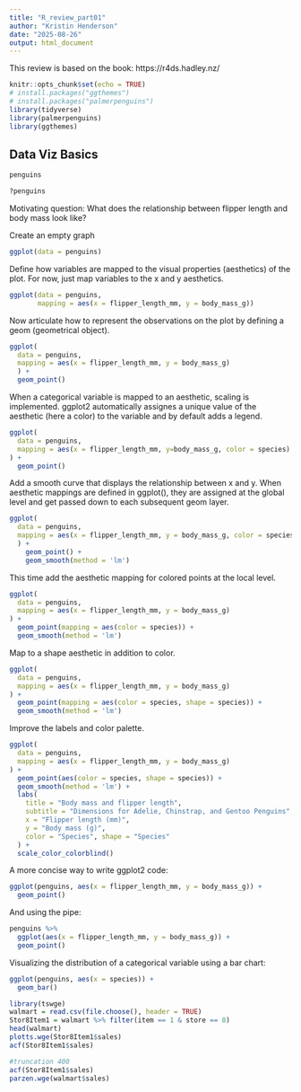 ```yaml
---
title: "R_review_part01"
author: "Kristin Henderson"
date: "2025-08-26"
output: html_document
---
```


This review is based on the book: https://r4ds.hadley.nz/

```r
knitr::opts_chunk$set(echo = TRUE)
# install.packages("ggthemes")
# install.packages("palmerpenguins")
library(tidyverse)
library(palmerpenguins)
library(ggthemes)
```

## Data Viz Basics

```r
penguins
```

```r
?penguins
```

Motivating question:
What does the relationship between flipper length and body mass look like?

Create an empty graph
```r
ggplot(data = penguins)
```

Define how variables are mapped to the visual properties (aesthetics) of the plot. For now, just map variables to the x and y aesthetics.
```r
ggplot(data = penguins, 
       mapping = aes(x = flipper_length_mm, y = body_mass_g))
```

Now articulate how to represent the observations on the plot by defining a geom (geometrical object).
```r
ggplot(
  data = penguins,
  mapping = aes(x = flipper_length_mm, y = body_mass_g)
  ) + 
  geom_point()
```

When a categorical variable is mapped to an aesthetic, scaling is implemented. ggplot2 automatically assignes a unique value of the aesthetic (here a color) to the variable and by default adds a legend.
```r
ggplot(
  data = penguins,
  mapping = aes(x = flipper_length_mm, y=body_mass_g, color = species)
) + 
  geom_point()
```

Add a smooth curve that displays the relationship between x and y. When aesthetic mappings are defined in ggplot(), they are assigned at the global level and get passed down to each subsequent geom layer.
```r
ggplot(
  data = penguins,
  mapping = aes(x = flipper_length_mm, y = body_mass_g, color = species) 
  ) +
    geom_point() + 
    geom_smooth(method = 'lm')
```

This time add the aesthetic mapping for colored points at the local level.
```r
ggplot(
  data = penguins,
  mapping = aes(x = flipper_length_mm, y = body_mass_g)
) +
  geom_point(mapping = aes(color = species)) + 
  geom_smooth(method = 'lm')
```

Map to a shape aesthetic in addition to color.
```r
ggplot(
  data = penguins,
  mapping = aes(x = flipper_length_mm, y = body_mass_g)
) +
  geom_point(mapping = aes(color = species, shape = species)) +
  geom_smooth(method = 'lm')
```

Improve the labels and color palette.
```r
ggplot(
  data = penguins,
  mapping = aes(x = flipper_length_mm, y = body_mass_g)
) + 
  geom_point(aes(color = species, shape = species)) + 
  geom_smooth(method = 'lm') +
  labs(
    title = "Body mass and flipper length", 
    subtitle = "Dimensions for Adelie, Chinstrap, and Gentoo Penguins", 
    x = "Flipper length (mm)",
    y = "Body mass (g)",
    color = "Species", shape = "Species"
  ) +
  scale_color_colorblind()
```

A more concise way to write ggplot2 code:
```r
ggplot(penguins, aes(x = flipper_length_mm, y = body_mass_g)) +
  geom_point()
```

And using the pipe:
```r
penguins %>% 
  ggplot(aes(x = flipper_length_mm, y = body_mass_g)) +
  geom_point()
```

Visualizing the distribution of a categorical variable using a bar chart:
```r
ggplot(penguins, aes(x = species)) + 
  geom_bar()
```

```r
library(tswge)
walmart = read.csv(file.choose(), header = TRUE)
Stor8Item1 = walmart %>% filter(item == 1 & store == 8)
head(walmart)
plotts.wge(Stor8Item1$sales)
acf(Stor8Item1$sales)
```

```r
#truncation 400
acf(Stor8Item1$sales)
parzen.wge(walmart$sales)
```

